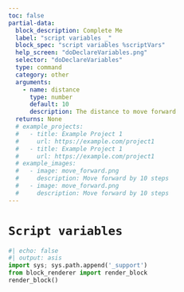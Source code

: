 ```yaml
---
toc: false
partial-data:
  block_description: Complete Me
  label: "script variables _"
  block_spec: "script variables %scriptVars"
  help_screen: "doDeclareVariables.png"
  selector: "doDeclareVariables"
  type: command
  category: other
  arguments:
    - name: distance
      type: number
      default: 10
      description: The distance to move forward
  returns: None
  # example_projects:
  #   - title: Example Project 1
  #     url: https://example.com/project1
  #   - title: Example Project 1
  #     url: https://example.com/project1
  # example_images:
  #   - image: move_forward.png
  #     description: Move forward by 10 steps
  #   - image: move_forward.png
  #     description: Move forward by 10 steps
---
```


# `Script variables`

<!-- {{< partial blocks/_block.qmd >}} -->
```python
#| echo: false
#| output: asis
import sys; sys.path.append('_support')
from block_renderer import render_block
render_block()
```
